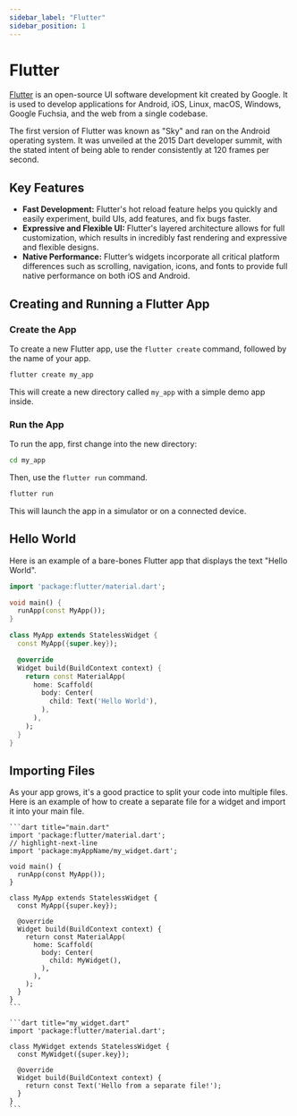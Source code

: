 ```yaml
---
sidebar_label: "Flutter"
sidebar_position: 1
---
```



# Flutter

<DisplayLogo logo="https://upload.wikimedia.org/wikipedia/commons/thumb/4/44/Google-flutter-logo.svg/1920px-Google-flutter-logo.svg.png" />

[Flutter](https://docs.flutter.dev/) is an open-source UI software development kit created by Google. It is used to develop applications for Android, iOS, Linux, macOS, Windows, Google Fuchsia, and the web from a single codebase.

The first version of Flutter was known as "Sky" and ran on the Android operating system. It was unveiled at the 2015 Dart developer summit, with the stated intent of being able to render consistently at 120 frames per second.

## Key Features

- **Fast Development:** Flutter's hot reload feature helps you quickly and easily experiment, build UIs, add features, and fix bugs faster.
- **Expressive and Flexible UI:** Flutter's layered architecture allows for full customization, which results in incredibly fast rendering and expressive and flexible designs.
- **Native Performance:** Flutter’s widgets incorporate all critical platform differences such as scrolling, navigation, icons, and fonts to provide full native performance on both iOS and Android.

## Creating and Running a Flutter App

### Create the App

To create a new Flutter app, use the `flutter create` command, followed by the name of your app.

```bash
flutter create my_app
```

This will create a new directory called `my_app` with a simple demo app inside.

### Run the App

To run the app, first change into the new directory:

```bash
cd my_app
```

Then, use the `flutter run` command.

```bash
flutter run
```

This will launch the app in a simulator or on a connected device.

## Hello World

Here is an example of a bare-bones Flutter app that displays the text "Hello World".

```dart title="main.dart"
import 'package:flutter/material.dart';

void main() {
  runApp(const MyApp());
}

class MyApp extends StatelessWidget {
  const MyApp({super.key});

  @override
  Widget build(BuildContext context) {
    return const MaterialApp(
      home: Scaffold(
        body: Center(
          child: Text('Hello World'),
        ),
      ),
    );
  }
}
```

## Importing Files

As your app grows, it's a good practice to split your code into multiple files. Here is an example of how to create a separate file for a widget and import it into your main file.

<Tabs>

  <TabItem value="main.dart" label="main.dart" default>

    ```dart title="main.dart"
    import 'package:flutter/material.dart';
    // highlight-next-line
    import 'package:myAppName/my_widget.dart';

    void main() {
      runApp(const MyApp());
    }

    class MyApp extends StatelessWidget {
      const MyApp({super.key});

      @override
      Widget build(BuildContext context) {
        return const MaterialApp(
          home: Scaffold(
            body: Center(
              child: MyWidget(),
            ),
          ),
        );
      }
    }
    ```

  </TabItem>

  <TabItem value="my_widget.dart" label="my_widget.dart">

    ```dart title="my_widget.dart"
    import 'package:flutter/material.dart';

    class MyWidget extends StatelessWidget {
      const MyWidget({super.key});

      @override
      Widget build(BuildContext context) {
        return const Text('Hello from a separate file!');
      }
    }
    ```

  </TabItem>

</Tabs>
